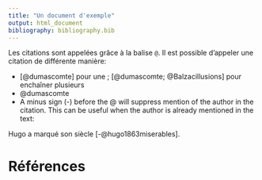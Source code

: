 ```yaml
---
title: "Un document d'exemple"
output: html_document
bibliography: bibliography.bib
---
```


Les citations sont appelées grâce à la balise `@`. Il est possible d'appeler une citation de différente manière:

* [@dumascomte] pour une ; [@dumascomte; @Balzacillusions] pour enchaîner plusieurs
* @dumascomte
* A minus sign (-) before the @ will suppress mention of the author in the citation. This can be useful when the author is already mentioned in the text:

Hugo a marqué son siècle [-@hugo1863miserables].


# Références